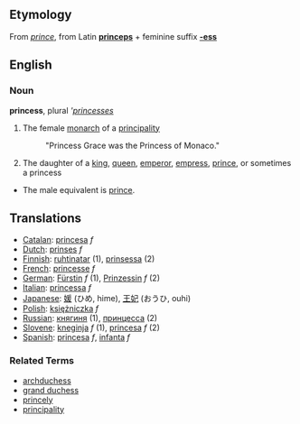 ==Etymology==
From ''[[prince]]'', from Latin '''[[princeps]]''' + feminine suffix '''[[-ess]]'''

==English==
===Noun===
'''princess''', plural '''[[princesses]]''

#The female [[monarch]] of a [[principality]]
#: "Princess Grace was the Princess of Monaco."
#The daughter of a [[king]], [[queen]], [[emperor]], [[empress]], [[prince]], or sometimes a princess
*The male equivalent is [[prince]].

==Translations==
*[[Catalan]]: [[princesa]] ''f''
*[[Dutch]]: [[prinses]] ''f''
*[[Finnish]]: [[ruhtinatar]] (1), [[prinsessa]] (2)
*[[French]]: [[princesse]] ''f''
*[[German]]: [[Fürstin]] ''f'' (1), [[Prinzessin]] ''f'' (2)
*[[Italian]]: [[princessa]] ''f''
*[[Japanese]]: [[媛]] (ひめ, hime), [[王妃]] (おうひ, ouhi)
*[[Polish]]: [[księżniczka]] ''f''
*[[Russian]]: [[княгиня]] (1), [[принцесса]] (2)
*[[Slovene]]: [[kneginja]] ''f'' (1), [[princesa]] ''f'' (2)
*[[Spanish]]: [[princesa]] ''f'', [[infanta]] ''f''

===Related Terms===
*[[archduchess]]
*[[grand duchess]]
*[[princely]]
*[[principality]]